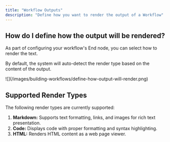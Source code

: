 ```yaml
---
title: "Workflow Outputs"
description: "Define how you want to render the output of a Workflow"
---
```


## How do I define how the output will be rendered?

As part of configuring your workflow's End node, you can select how to render the text.

By default, the system will auto-detect the render type based on the content of the output.

<Frame>
![](/images/building-workflows/define-how-output-will-render.png)
</Frame>

## Supported Render Types

The following render types are currently supported:

1. **Markdown:** Supports text formatting, links, and images for rich text presentation.
2. **Code:** Displays code with proper formatting and syntax highlighting.
3. **HTML:** Renders HTML content as a web page viewer.
